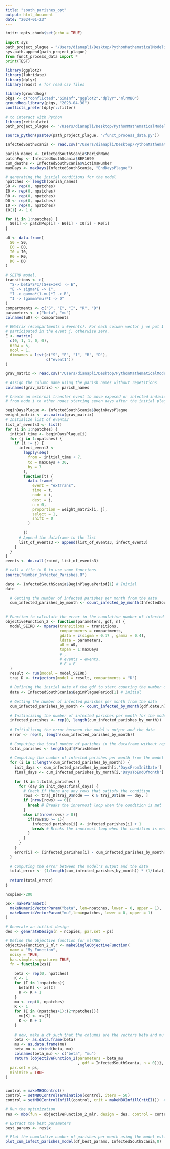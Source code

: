 ```yaml
---
title: "south_parishes_opt"
output: html_document
date: "2024-01-23"
---
```


```r
knitr::opts_chunk$set(echo = TRUE)
```

```python
import sys
path_project_plague = "/Users/dianapli/Desktop/PythonMathematicalModeling/docs/PlagueProject"
sys.path.append(path_project_plague)
from funct_process_data import *
print(TEST)
```

```r
library(ggplot2)
library(lubridate)
library(dplyr)
library(readr) # for read csv files

library(groundhog)
pkgs <- c("conflicted","SimInf","ggplot2","dplyr","mlrMBO")
groundhog.library(pkgs, "2023-04-30")
conflicts_prefer(dplyr::filter)

# to interact with Python
library(reticulate)
path_project_plague <- "/Users/dianapli/Desktop/PythonMathematicalModeling/docs/PlagueProject"
```

```r
source_python(paste0(path_project_plague, "/funct_process_data.py"))
```

```r
InfectedSouthScania <- read.csv("/Users/dianapli/Desktop/PythonMathematicalModeling/docs/PlagueProject/data/private/infect_SouthScania.csv")
```

```r
parish_names <- InfectedSouthScania$ParishName
patchPop <- InfectedSouthScania$BEF1699
cum_deaths <- InfectedSouthScania$VictimsNumber
maxDays <- maxDays(InfectedSouthScania, "EndDaysPlague") 
```

```r
# generating the initial conditions for the model
npatches <- length(parish_names)
S0 <- rep(0, npatches) 
E0 <- rep(0, npatches)
R0 <- rep(0, npatches)
D0 <- rep(0, npatches)
I0 <- rep(0, npatches)
I0[1] <- 1.0

for (i in 1:npatches) {
  S0[i] <- patchPop[i] - E0[i] - I0[i] - R0[i]
}

u0 <- data.frame(
  S0 = S0,
  E0 = E0,
  I0 = I0,
  R0 = R0,
  D0 = D0
)

# SEIRD model.
transitions <- c(
  "S-> beta*S*I/(S+E+I+R) -> E",
  "E -> sigma*E -> I",
  "I -> gamma*(1-mu)*I -> R",
  "I -> (gamma*mu)*I -> D"
)
compartments <- c("S", "E", "I", "R", "D")
parameters <- c("beta", "mu")
colnames(u0) <- compartments

# EMatrix (#compartments x #events). For each column vector j we put 1 if the compartment
# participated in the event j, otherwise zero.
E <- matrix(
  c(0, 1, 1, 0, 0),
  nrow = 5,
  ncol = 1,
  dimnames = list(c("S", "E", "I", "R", "D"),
                  c("event1"))
)
```


```r

grav_matrix <- read.csv("/Users/dianapli/Desktop/PythonMathematicalModeling/docs/PlagueProject/data/private/matrix_infect_SouthScania.csv")

# Assign the column name using the parish names without repetitions
colnames(grav_matrix) <- parish_names
```


```r
# Create an external transfer event to move exposed or infected individuals
# from node i to other nodes starting seven days after the initial plague in the node i until maxDays and every seven days with a proportion given by the respective gravitational term.

beginDaysPlague <- InfectedSouthScania$BeginDaysPlague
weight_matrix <- as.matrix(grav_matrix)
# Initialize list_of_events3
list_of_events3 <- list()
for (i in 1:npatches) {
  initial_time <- beginDaysPlague[i]
  for (j in 1:npatches) {
    if (i != j) {
      infect_event3 <-
        lapply(seq(
          from = initial_time + 7,
          to = maxDays + 30,
          by = 7
        ),
        function(t) {
          data.frame(
            event = "extTrans",
            time = t,
            node = i,
            dest = j,
            n = 0,
            proportion = weight_matrix[i, j],
            select = 1,
            shift = 0
          )
          
        })
      # Append the dataframe to the list
      list_of_events3 <- append(list_of_events3, infect_event3)
    }
  }
}
events <- do.call(rbind, list_of_events3)
```

```r
# call a file in R to use some functions
source("Number_Infected_Parishes.R")
```

```r
date <- InfectedSouthScania$BeginPlaguePeriod[1] # Initial
date
  
  # Getting the number of infected parishes per month from the data
  cum_infected_parishes_by_month <- count_infected_by_month(InfectedSouthScania,date,0)
  
```

```r
# Function to calculate the error in the cumulative number of infected parishes per month
objectiveFunction_2 <- function(parameters, gdf, n) {
  model_SEIRD <- mparse(transitions = transitions,
                        compartments = compartments,
                        gdata = c(sigma = 0.17 , gamma = 0.4),
                        ldata = parameters,
                        u0 = u0,
                        tspan = 1:maxDays
                        # ,
                        # events = events,
                        # E = E
  )
  result <- run(model = model_SEIRD)
  traj_D <- trajectory(model = result, compartments = "D")
  
  # Defining the initial date of the gdf to start counting the number of infected parishes per month
  date <- InfectedSouthScania$BeginPlaguePeriod[1] # Initial
  
  # Getting the number of infected parishes per month from the data
  cum_infected_parishes_by_month <- count_infected_by_month(gdf,date,n)
  
  # Initializing the number of infected parishes per month for the model's output
  infected_parishes <- rep(0, length(cum_infected_parishes_by_month))
  
  # Initializing the error between the model's output and the data
  error <- rep(0, length(cum_infected_parishes_by_month))
  
  # Computing the total number of parishes in the dataframe without repetitions
  total_parishes <- length(gdf$ParishName)
  
  # Computing the number of infected parishes per month from the model's output
  for (i in 1:length(cum_infected_parishes_by_month)) {
    init_days <- cum_infected_parishes_by_month[i,'DaysFromInitDate']
    final_days <- cum_infected_parishes_by_month[i,'DaysToEndOfMonth']
    
    for (k in 1:total_parishes) {
      for (day in init_days:final_days) {
        # Check if there are any rows that satisfy the condition
        rows <- traj_D[traj_D$node == k & traj_D$time == day, ]
        if (nrow(rows) == 0){
          break # Breaks the innermost loop when the condition is met
        }
        else if(nrow(rows) > 0){
          if(rows$D >= 1){
            infected_parishes[i] <- infected_parishes[i] + 1
            break # Breaks the innermost loop when the condition is met
          }
        }
      }
    }
    error[i] <- (infected_parishes[i] - cum_infected_parishes_by_month[i,'CumInfectParishes'])^2
  }
  
  # Computing the error between the model's output and the data
  total_error <- (1/length(cum_infected_parishes_by_month)) * (1/total_parishes)^2 * sum(error)
  
  return(total_error)
}
```


```r

ncopies<-200

ps<- makeParamSet(
  makeNumericVectorParam("beta", len=npatches, lower = 0, upper = 1),
  makeNumericVectorParam("mu",len=npatches, lower = 0, upper = 1)
)

# Generate an initial design
des <- generateDesign(n = ncopies, par.set = ps)

# Define the objective function for mlrMBO
objectiveFunction_2_mlr <- makeSingleObjectiveFunction(
  name = "My Function",
  noisy = TRUE,
  has.simple.signature= TRUE,
  fn = function(xs){
    
    beta <- rep(0, npatches)
    K <- 1
    for (I in 1:npatches){
      beta[K] <- xs[I]
      K <- K + 1
    }
    mu <- rep(0, npatches)
    K <- 1
    for (I in (npatches+1):(2*npatches)){
      mu[K] <- xs[I]
      K <- K + 1
    }
    
    # now, make a df such that the columns are the vectors beta and mu
    beta <- as.data.frame(beta)
    mu <- as.data.frame(mu)
    beta_mu <- cbind(beta, mu)
    colnames(beta_mu) <- c("beta", "mu")
    return (objectiveFunction_2(parameters = beta_mu
                                , gdf = InfectedSouthScania, n = 0))},
  par.set = ps,
  minimize = TRUE
)


control = makeMBOControl()
control = setMBOControlTermination(control, iters = 50)
control = setMBOControlInfill(control, crit = makeMBOInfillCritEI())  # Not sure if this is the default, or something Avelda added.

# Run the optimization
res <- mbo(fun = objectiveFunction_2_mlr, design = des, control = control, show.info = TRUE)
```

```r
# Extract the best parameters
best_params <- res$x

# Plot the cumulative number of parishes per month using the model estimation
plot_cum_infect_parishes_model(df_best_params, InfectedSouthScania,0)

```
